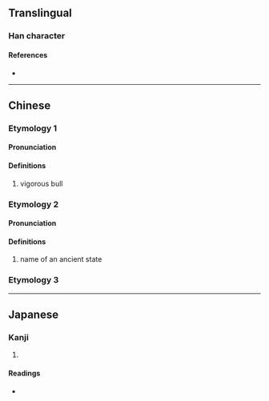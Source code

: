 {{character info}}
==Translingual==

===Han character===
{{Han char|rn=93|rad=牛|as=02|sn=6|four=24527|canj=HQKS|ids=⿰牜力}}

====References====
* {{Han ref|kx=0697.040|dkj=19926|dj=1109.020|hdz=31800.060|uh=725E|ud=29278|bh=CA42|bd=51778}}

----
==Chinese==
{{zh-forms}}
===Etymology 1===
====Pronunciation====
{{zh-pron
|m=jiū
|m-s=
|c=gau1,kau1
|c-t=
|g=
|h=pfs=
|j=
|md=
|mn=
|mn-t=
|w=
|x=
|mc=y
|oc=y
|cat=n
}}

====Definitions====
{{zh-hanzi}}

# vigorous bull

===Etymology 2===
====Pronunciation====
{{zh-pron
|m=lè
|cat=pn
}}
====Definitions====
{{zh-hanzi}}

# name of an ancient state
===Etymology 3===
{{zh-see|犁|ss}}
----

==Japanese==

===Kanji===
{{ja-kanji|grade=|rs=牛02}}

# {{rfdef|ja|sort=牛02}}

====Readings====
* {{ja-readings|on=[[きゅう]] (kyū), [[く]] (ku)|kun=}}